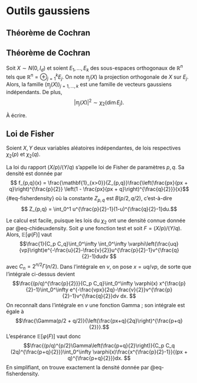 # Outils gaussiens

## Théorème de Cochran


:::{#thm-cochran}

## Théorème de Cochran

Soit $X \sim N(0,I_d)$ et soient $E_1, \dotsc, E_k$ des sous-espaces orthogonaux de $\mathbb{R}^n$ tels que $\mathbb{R}^n = \oplus_{j=1}^k E_j$. On note $\pi_j(X)$ la projection orthogonale de $X$ sur $E_j$. Alors, la famille $(\pi_j(X))_{j = 1, \dotsc, k}$ est une famille de vecteurs gaussiens indépendants. De plus, 
$$ |\pi_j(X)|^2 \sim \chi_2(\dim E_j).$$

:::


:::{.proof}


À écrire. 

:::



## Loi de Fisher

Soient $X,Y$ deux variables aléatoires indépendantes, de lois respectives $\chi_2(p)$ et $\chi_2(q)$. 


:::{#thm-fisher}

La loi du rapport $(X/p)/(Y/q)$ s'appelle loi de Fisher de paramètres $p,q$. Sa densité est donnée par 
$$ f_{p,q}(x) = \frac{\mathbf{1}_{x>0}}{Z_{p,q}}\frac{\left(\frac{px}{px + q}\right)^{\frac{p}{2}} \left(1 - \frac{px}{px + q}\right)^{\frac{q}{2}}}{x}$${#eq-fisherdensity}
où la constante $Z_{p,q}$ est $B(p/2, q/2)$, c'est-à-dire
$$ Z_{p,q} =  \int_0^1 u^{\frac{p}{2}-1}(1-u)^{\frac{q}{2}-1}du.$$
:::

Le calcul est facile, puisque les lois du $\chi_2$ ont une densité connue donnée par @eq-chideuxdensity. Soit $\varphi$ une fonction test et soit $F = (X/p)/(Y/q)$. Alors, $\mathbb{E}[\varphi(F)]$ vaut
$$\frac{1}{C_p C_q}\int_0^\infty \int_0^\infty \varphi\left(\frac{uq}{vp}\right)e^{-\frac{u}{2}-\frac{v}{2}}u^{\frac{p}{2}-1}v^{\frac{q}{2}-1}dudv $$
avec $C_n = 2^{n/2}\Gamma(n/2)$. 
Dans l'intégrale en $v$, on pose $x = uq/vp$, de sorte que l'intégrale ci-dessus devient 
$$\frac{(p/q)^{\frac{p}{2}}}{C_p C_q}\int_0^\infty \varphi(x) x^{\frac{p}{2}-1}\int_0^\infty e^{-\frac{vpx}{2q}-\frac{v}{2}}v^{\frac{p}{2}-1}v^{\frac{q}{2}}dv dx. $$
On reconnaît dans l'intégrale en $v$ une fonction Gamma ; son intégrale est égale à $$\frac{\Gamma(p/2 + q/2)}{\left(\frac{px+q}{2q}\right)^{\frac{p+q}{2}}}.$$
L'espérance $\mathbb{E}[\varphi(F)]$ vaut donc 
$$\frac{(p/q)^{p/2}\Gamma\left(\frac{p+q}{2}\right)}{C_p C_q (2q)^{\frac{p+q}{2}}}\int_0^\infty \varphi(x)\frac{x^{\frac{p}{2}-1}}{(px + q)^{\frac{p+q}{2}}}dx. $$
En simplifiant, on trouve exactement la densité donnée par @eq-fisherdensity. 